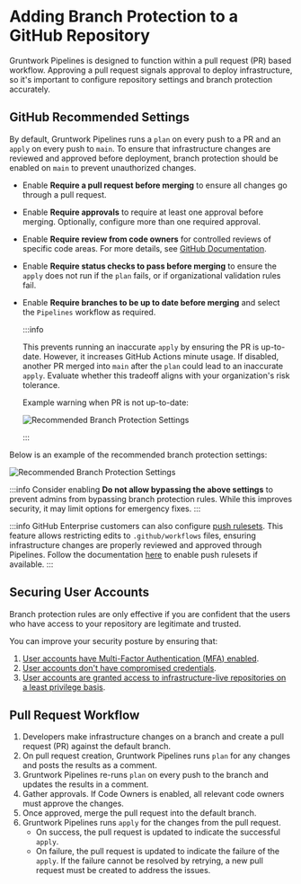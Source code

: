 # Adding Branch Protection to a GitHub Repository

Gruntwork Pipelines is designed to function within a pull request (PR) based workflow. Approving a pull request signals approval to deploy infrastructure, so it's important to configure repository settings and branch protection accurately.

## GitHub Recommended Settings

By default, Gruntwork Pipelines runs a `plan` on every push to a PR and an `apply` on every push to `main`. To ensure that infrastructure changes are reviewed and approved before deployment, branch protection should be enabled on `main` to prevent unauthorized changes.

- Enable **Require a pull request before merging** to ensure all changes go through a pull request.
- Enable **Require approvals** to require at least one approval before merging. Optionally, configure more than one required approval.
- Enable **Require review from code owners** for controlled reviews of specific code areas. For more details, see [GitHub Documentation](https://docs.github.com/en/repositories/managing-your-repositorys-settings-and-features/customizing-your-repository/about-code-owners).
- Enable **Require status checks to pass before merging** to ensure the `apply` does not run if the `plan` fails, or if organizational validation rules fail.
- Enable **Require branches to be up to date before merging** and select the `Pipelines` workflow as required.

  :::info

    This prevents running an inaccurate `apply` by ensuring the PR is up-to-date. However, it increases GitHub Actions minute usage. If disabled, another PR merged into `main` after the `plan` could lead to an inaccurate `apply`. Evaluate whether this tradeoff aligns with your organization's risk tolerance.

    Example warning when PR is not up-to-date:

    ![Recommended Branch Protection Settings](/img/pipelines/pr-sync.png)

  :::

Below is an example of the recommended branch protection settings:

![Recommended Branch Protection Settings](/img/pipelines/repo-settings.png)

:::info
  Consider enabling **Do not allow bypassing the above settings** to prevent admins from bypassing branch protection rules. While this improves security, it may limit options for emergency fixes.
:::

:::info
  GitHub Enterprise customers can also configure [push rulesets](https://docs.github.com/en/enterprise-cloud@latest/repositories/configuring-branches-and-merges-in-your-repository/managing-rulesets/about-rulesets#push-rulesets). This feature allows restricting edits to `.github/workflows` files, ensuring infrastructure changes are properly reviewed and approved through Pipelines. Follow the documentation [here](https://docs.github.com/en/enterprise-cloud@latest/repositories/configuring-branches-and-merges-in-your-repository/managing-rulesets/creating-rulesets-for-a-repository#creating-a-push-ruleset) to enable push rulesets if available.
:::

## Securing User Accounts

Branch protection rules are only effective if you are confident that the users who have access to your repository are legitimate and trusted.

You can improve your security posture by ensuring that:

1. [User accounts have Multi-Factor Authentication (MFA) enabled](https://docs.github.com/en/authentication/securing-your-account-with-two-factor-authentication-2fa/configuring-two-factor-authentication).
2. [User accounts don't have compromised credentials](https://docs.github.com/en/authentication/keeping-your-account-and-data-secure).
3. [User accounts are granted access to infrastructure-live repositories on a least privilege basis](https://en.wikipedia.org/wiki/Principle_of_least_privilege).

## Pull Request Workflow

1. Developers make infrastructure changes on a branch and create a pull request (PR) against the default branch.
2. On pull request creation, Gruntwork Pipelines runs `plan` for any changes and posts the results as a comment.
3. Gruntwork Pipelines re-runs `plan` on every push to the branch and updates the results in a comment.
4. Gather approvals. If Code Owners is enabled, all relevant code owners must approve the changes.
5. Once approved, merge the pull request into the default branch.
6. Gruntwork Pipelines runs `apply` for the changes from the pull request.
   - On success, the pull request is updated to indicate the successful `apply`.
   - On failure, the pull request is updated to indicate the failure of the `apply`. If the failure cannot be resolved by retrying, a new pull request must be created to address the issues.
